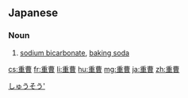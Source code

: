 ==Japanese==
{{ja-kanjitab|重|曹}}

===Noun===
{{ja-noun|じゅうそう}}

# [[sodium bicarbonate]], [[baking soda]]

[[Category:ja:Chemistry|しゅうそう']]

[[cs:重曹]]
[[fr:重曹]]
[[li:重曹]]
[[hu:重曹]]
[[mg:重曹]]
[[ja:重曹]]
[[zh:重曹]]